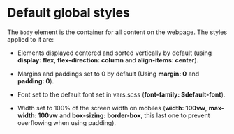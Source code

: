 
<Meta 
    title="Introduction/Style/Default global style"/>

# Default global styles
The `body` element is the container for all content on the webpage. The styles applied to it are:
- Elements displayed centered and sorted vertically by default (using **display: flex**, **flex-direction: column** and **align-items: center**).

- Margins and paddings set to 0 by default (Using **margin: 0** and **padding: 0**).

- Font set to the default font set in vars.scss (**font-family: $default-font**).

- Width set to 100% of the screen width on mobiles (**width: 100vw**, **max-width: 100vw** and **box-sizing: border-box**, this last one to prevent overflowing when using padding).